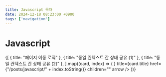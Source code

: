 ```yaml
---
title: Javascript 목차
date: 2024-12-18 08:23:00 +0900
tags: ['navigation']
---
```



# Javascript

<Cards>
	{[
		{ title: "페이지 이동 로직" },
		{ title: "동일 컨텍스트 간 상태 공유 (1)" },
		{ title: "동일 컨텍스트 간 상태 공유 (2)" },
	].map((card, index) => (
		<Cards.Card
			key={index}
			icon={<NextraIcon name="text" />}
			title={card.title}
			href={"/posts/javascript/" + index.toString()}
			children=""
			arrow
		/>
	))}
</Cards>
